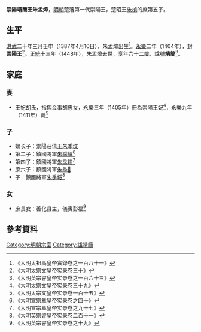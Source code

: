 '''崇陽靖簡王朱孟煒'''{{BD|1387年|4月10日|1448年||catIdx=Z朱}}，[[明朝|明朝]]楚藩第一代崇陽王，楚昭王[[朱楨_(明朝)|朱楨]]的庶第五子。

==生平==
[[洪武|洪武]]二十年三月壬申（1387年4月10日），朱孟煒出生<ref>《大明太祖高皇帝實錄卷之一百八十一》</ref>。[[永樂_(明朝)|永樂]]二年（1404年），封'''崇陽王'''<ref>《大明太宗文皇帝实录卷三十》</ref>。[[正統_(年號)|正統]]十三年（1448年），朱孟煒去世，享年六十二歲，諡號'''靖簡'''<ref>《大明英宗睿皇帝实录卷之一百六十三》</ref>。

==家庭==
===妻===
*王妃胡氏，指挥佥事胡忠女，永樂三年（1405年）冊為崇陽王妃<ref>《大明太宗文皇帝实录卷三十九》</ref>，永樂九年（1411年）薨<ref>《大明太宗文皇帝实录卷一百十五》</ref>

===子===
*嫡长子：崇陽莊僖王[[朱季堞|朱季堞]]
*第二子：鎮國將軍[[朱季填|朱季填]]<ref>《大明宣宗章皇帝实录卷之四十》</ref>
*第四子：鎮國將軍[[朱季坩|朱季坩]]<ref>《大明宣宗章皇帝实录卷之九十七》</ref>
*庶六子：鎮國將軍[[朱季𡑐|朱季𡑐]]
*子：鎮國將軍[[朱季埒|朱季埒]]<ref>《大明英宗睿皇帝实录卷二百十一》</ref>

===女===
*庶長女：善化县主，儀賓彭福<ref>《大明英宗睿皇帝实录卷之十九》</ref>

==參考資料==
{{reflist|2}}

{{s-start}}
{{s-none|無|[[明朝|明政府]]封之}}
{{s-ttl|title=[[明朝藩王列表_(楚王系)#崇陽國|明崇陽國國王]]|years=1404年－1448年}}
{{s-aft|after=子莊僖王[[朱季堞|朱季堞]]}}
{{end}}

[[Category:明朝宗室|Category:明朝宗室]]
[[Category:諡靖簡|Category:諡靖簡]]
